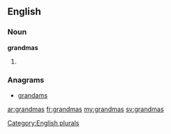 ==English==

===Noun===
'''grandmas'''

# {{plural of|[[grandma]]}}

===Anagrams===
* [[grandams#English|grandams]]

[[Category:English plurals]]

[[ar:grandmas]]
[[fr:grandmas]]
[[my:grandmas]]
[[sv:grandmas]]
